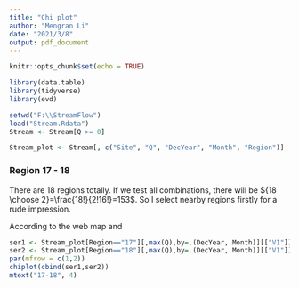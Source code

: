 ```yaml
---
title: "Chi plot"
author: "Mengran Li"
date: "2021/3/8"
output: pdf_document
---
```


```r
knitr::opts_chunk$set(echo = TRUE)
```

```r
library(data.table)
library(tidyverse)
library(evd)

setwd("F:\\StreamFlow")
load("Stream.Rdata")
Stream <- Stream[Q >= 0]

Stream_plot <- Stream[, c("Site", "Q", "DecYear", "Month", "Region")]
```


###  Region 17 - 18

There are 18 regions totally. If we test all combinations, there will be ${18 \choose 2}=\frac{18!}{2!16!}=153$. So I select nearby regions firstly for a rude impression.

According to the web map and 
```r
ser1 <- Stream_plot[Region=="17"][,max(Q),by=.(DecYear, Month)][["V1"]]
ser2 <- Stream_plot[Region=="18"][,max(Q),by=.(DecYear, Month)][["V1"]]
par(mfrow = c(1,2))
chiplot(cbind(ser1,ser2))
mtext("17-18", 4)
```
### 
